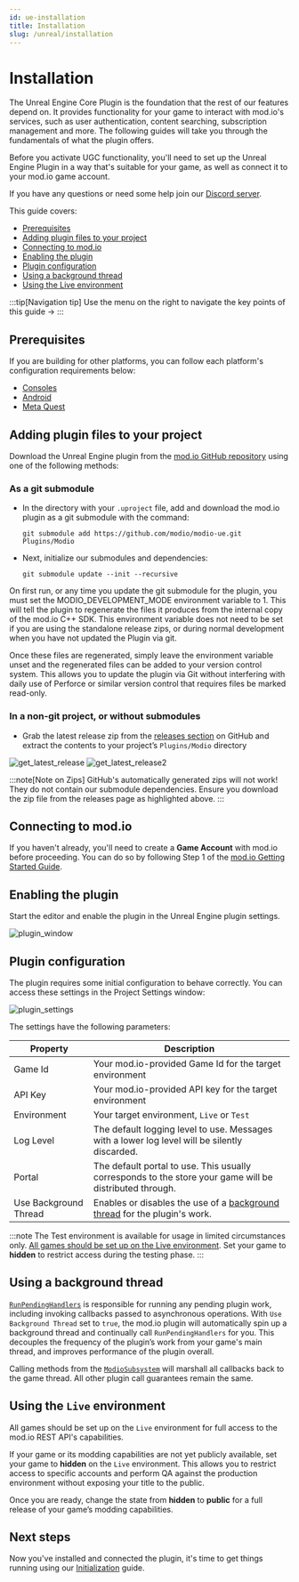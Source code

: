 ```yaml
---
id: ue-installation
title: Installation
slug: /unreal/installation
---
```


# Installation

The Unreal Engine Core Plugin is the foundation that the rest of our features depend on. It provides functionality for your game to interact with mod.io's services, such as user authentication, content searching, subscription management and more. The following guides will take you through the fundamentals of what the plugin offers.

Before you activate UGC functionality, you'll need to set up the Unreal Engine Plugin in a way that's suitable for your game, as well as connect it to your mod.io game account. 

If you have any questions or need some help join our [Discord server](https://discord.mod.io).

This guide covers: 

* [Prerequisites](#prerequisites)
* [Adding plugin files to your project](#adding-plugin-files-to-your-project)
* [Connecting to mod.io](#connecting-to-modio)
* [Enabling the plugin](#enabling-the-plugin)
* [Plugin configuration](#plugin-configuration)
* [Using a background thread](#using-a-background-thread)
* [Using the Live environment](#using-the-live-environment)

:::tip[Navigation tip]
Use the menu on the right to navigate the key points of this guide &rarr;
:::

## Prerequisites

If you are building for other platforms, you can follow each platform's configuration requirements below:

* [Consoles](https://docs.mod.io/platforms/console-sdks/)
* [Android](/unreal/android-configuration/)
* [Meta Quest](/unreal/meta-configuration/)

## Adding plugin files to your project

Download the Unreal Engine plugin from the [mod.io GitHub repository](https://github.com/modio/modio-ue) using one of the following methods:

### As a git submodule

- In the directory with your `.uproject` file, add and download the mod.io plugin as a git submodule with the command: 

   `git submodule add https://github.com/modio/modio-ue.git Plugins/Modio`

- Next, initialize our submodules and dependencies: 
   
   `git submodule update --init --recursive`


On first run, or any time you update the git submodule for the plugin, you must set the MODIO_DEVELOPMENT_MODE environment variable to 1. This will tell the plugin to regenerate the files it produces from the internal copy of the mod.io C++ SDK. This environment variable does not need to be set if you are using the standalone release zips, or during normal development when you have not updated the Plugin via git. 

Once these files are regenerated, simply leave the environment variable unset and the regenerated files can be added to your version control system. This allows you to update the plugin via Git without interfering with daily use of Perforce or similar version control that requires files be marked read-only.

### In a non-git project, or without submodules

- Grab the latest release zip from the [releases section](https://github.com/modio/modio-ue/releases) on GitHub and extract the contents to your project’s `Plugins/Modio` directory

![get_latest_release](img/get_latest_release.png) ![get_latest_release2](img/get_latest_release2.png)

:::note[Note on Zips]
GitHub's automatically generated zips will not work! They do not contain our submodule dependencies. Ensure you download the zip file from the releases page as highlighted above.
:::

## Connecting to mod.io

If you haven't already, you'll need to create a **Game Account** with mod.io before proceeding. You can do so by following Step 1 of the [mod.io Getting Started Guide](https://docs.mod.io/getting-started/).

## Enabling the plugin

Start the editor and enable the plugin in the Unreal Engine plugin settings.

![plugin_window](img/plugin_window.png)

## Plugin configuration

The plugin requires some initial configuration to behave correctly. You can access these settings in the Project Settings window:

![plugin_settings](img/plugin_settings.png)

The settings have the following parameters:

| Property | Description |
| --- | --- |
| Game Id | Your mod.io-provided Game Id for the target environment |
| API Key | Your mod.io-provided API key for the target environment |
| Environment | Your target environment, `Live` or `Test` |
| Log Level | The default logging level to use. Messages with a lower log level will be silently discarded. |
| Portal | The default portal to use. This usually corresponds to the store your game will be distributed through. |
| Use Background Thread | Enables or disables the use of a [background thread](#using-a-background-thread) for the plugin's work. |

:::note
The Test environment is available for usage in limited circumstances only. [All games should be set up on the Live environment](/unreal/installation-and-setup#using-the-live-environment). Set your game to **hidden** to restrict access during the testing phase.
:::

## Using a background thread

[`RunPendingHandlers`](/unreal/refdocs#run-pending-handlers) is responsible for running any pending plugin work, including invoking callbacks passed to asynchronous operations.  With `Use Background Thread`  set to `true`, the mod.io plugin will automatically spin up a background thread and continually call `RunPendingHandlers` for you. This decouples the frequency of the plugin’s work from your game's main thread, and improves performance of the plugin overall.

Calling methods from the [`ModioSubsystem`](/unreal/refdocs#modiosubsystem) will marshall all callbacks back to the game thread.  All other plugin call guarantees remain the same.

## Using the `Live` environment

All games should be set up on the `Live` environment for full access to the mod.io REST API's capabilities. 

If your game or its modding capabilities are not yet publicly available, set your game to **hidden** on the `Live` environment.  This allows you to restrict access to specific accounts and perform QA against the production environment without exposing your title to the public. 

Once you are ready, change the state from **hidden** to **public** for a full release of your game’s modding capabilities.

## Next steps

Now you've installed and connected the plugin, it's time to get things running using our [Initialization](/unreal/initialization) guide. 
